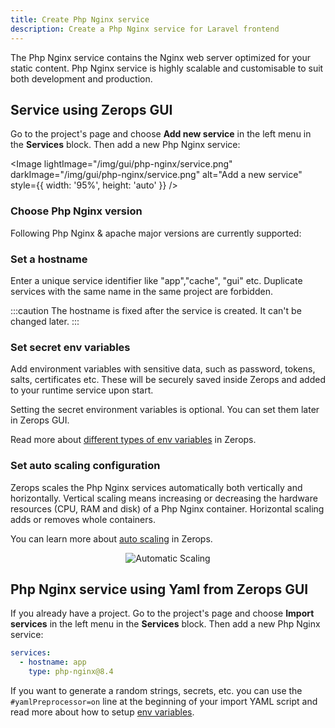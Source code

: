 ```yaml
---
title: Create Php Nginx service
description: Create a Php Nginx service for Laravel frontend
---
```





The Php Nginx service contains the Nginx web server optimized for your static content. Php Nginx service is highly scalable and customisable to suit both development and production.

## Service using Zerops GUI

 Go to the project's page and choose **Add new service** in the left menu in the **Services** block. Then add a new Php Nginx service:

<Image
  lightImage="/img/gui/php-nginx/service.png"
  darkImage="/img/gui/php-nginx/service.png"
  alt="Add a new service"
  style={{ width: '95%', height: 'auto' }}
/>

### Choose Php Nginx version

Following Php Nginx & apache major versions are currently supported:

<UnorderedList data={data.php.base.runtime.nginx} />

### Set a hostname

Enter a unique service identifier like "app","cache", "gui" etc. Duplicate services with the same name in the same project are forbidden.

:::caution
The hostname is fixed after the service is created. It can't be changed later.
:::

### Set secret env variables

Add environment variables with sensitive data, such as password, tokens, salts, certificates etc. These will be securely saved inside Zerops and added to your runtime service upon start.

Setting the secret environment variables is optional. You can set them later in Zerops GUI.

Read more about [different types of env variables](/frameworks/laravel/env-variables) in Zerops.

### Set auto scaling configuration

Zerops scales the Php Nginx services automatically both vertically and horizontally. Vertical scaling means increasing or decreasing the hardware resources (CPU, RAM and disk) of a Php Nginx container. Horizontal scaling adds or removes whole containers.

You can learn more about [auto scaling](/features/scaling-ha) in Zerops.

<p align="center">
  <Image
    lightImage="/img/gui/automatic-scaling.webp"
    darkImage="/img/gui/automatic-scaling.webp"
    alt="Automatic Scaling"
    style={{ width: '95%', height: 'auto' }}
  />
</p>

## Php Nginx service using Yaml from Zerops GUI


If you already have a project. Go to the project's page and choose **Import services** in the left menu in the **Services** block. Then add a new Php Nginx service:

```yml
services:
  - hostname: app
    type: php-nginx@8.4
```

If you want to generate a random strings, secrets, etc. you can use the `#yamlPreprocessor=on` line at the beginning of your import YAML script and read more about how to setup [env variables](/frameworks/laravel/env-variables).
